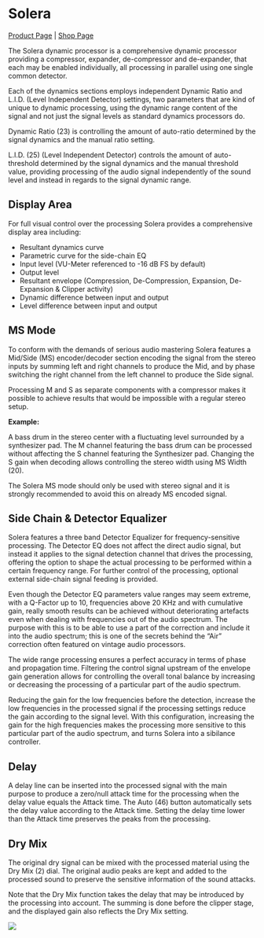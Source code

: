 # Solera
[Product Page](https://www.flux.audio/project/solera/) 
| [Shop Page](https://shop.flux.audio/en_US/products/solera)

The Solera dynamic processor is a comprehensive dynamic processor providing a compressor, expander, 
de-compressor and de-expander, that each may be enabled individually, all processing in parallel using one 
single common detector.

Each of the dynamics sections employs independent Dynamic Ratio and L.I.D. (Level Independent Detector) 
settings, two parameters that are kind of unique to dynamic processing, using the dynamic range content of 
the signal and not just the signal levels as standard dynamics processors do. 

Dynamic Ratio (23) is controlling the amount of auto-ratio determined by the signal dynamics and the 
manual ratio setting. 

L.I.D. (25) (Level Independent Detector) controls the amount of auto-threshold determined by the signal 
dynamics and the manual threshold value, providing processing of the audio signal independently of the sound 
level and instead in regards to the signal dynamic range.

## Display Area

For full visual control over the processing Solera provides a comprehensive display area including: 

-  Resultant dynamics curve
-  Parametric curve for the side-chain EQ
-  Input level (VU-Meter referenced to -16 dB FS by default)
-  Output level
-  Resultant envelope (Compression, De-Compression, Expansion, De-Expansion & Clipper activity)
-  Dynamic difference between input and output
-  Level difference between input and output

## MS Mode

To conform with the demands of serious audio mastering Solera features a Mid/Side (MS) encoder/decoder 
section encoding the signal from the stereo inputs by summing left and right channels to produce the 
Mid, and by phase switching the right channel from the left channel to produce the Side signal.

Processing M and S as separate components with a compressor makes it possible to achieve results that 
would be impossible with a regular stereo setup.

**Example:**

A bass drum in the stereo center with a fluctuating level surrounded by a synthesizer pad. The M channel featuring 
the bass drum can be processed without affecting the S channel featuring the Synthesizer pad. Changing the S gain when 
decoding allows controlling the stereo width using MS Width (20).

The Solera MS mode should only be used with stereo signal and it is strongly recommended to avoid this 
on already MS encoded signal.

## Side Chain & Detector Equalizer

Solera features a three band Detector Equalizer for frequency-sensitive processing. The Detector EQ does not 
affect the direct audio signal, but instead it applies to the signal detection channel that drives the processing, 
offering the option to shape the actual processing to be performed within a certain frequency range. For further control 
of the processing, optional external side-chain signal feeding is provided.

Even though the Detector EQ parameters value ranges may seem extreme, with a Q-Factor up to 10, frequencies 
above 20 KHz and with cumulative gain, really smooth results can be achieved without deteriorating artefacts even 
when dealing with frequencies out of the audio spectrum. The purpose with this is to be able to use a part of the 
correction and include it into the audio spectrum; this is one of the secrets behind the "Air" correction often 
featured on vintage audio processors.

The wide range processing ensures a perfect accuracy in terms of phase and propagation time. Filtering the control 
signal upstream of the envelope gain generation allows for controlling the overall tonal balance by increasing or 
decreasing the processing of a particular part of the audio spectrum. 

Reducing the gain for the low frequencies before the detection, increase the low frequencies in the processed signal 
if the processing settings reduce the gain according to the signal level. With this configuration, increasing the 
gain for the high frequencies makes the processing more sensitive to this particular part of the audio spectrum, and 
turns Solera into a sibilance controller. 

## Delay

A delay line can be inserted into the processed signal with the main purpose to produce a zero/null attack time for 
the processing when the delay value equals the Attack time. The Auto (46) button automatically sets the delay 
value according to the Attack time. Setting the delay time lower than the Attack time preserves the peaks from the 
processing.

## Dry Mix

The original dry signal can be mixed with the processed material using the Dry Mix (2) dial. The original audio 
peaks are kept and added to the processed sound to preserve the sensitive information of the sound attacks. 

:::{.callout-note}
Note that the Dry Mix function takes the delay that may be introduced by the processing into account. The summing is 
done before the clipper stage, and the displayed gain also reflects the Dry Mix setting.
:::

![](https://flux-shared.s3.amazonaws.com/doc_images/Plugins/solera/solera_02.png)